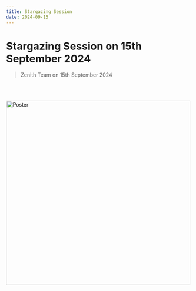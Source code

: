 ```yaml
---
title: Stargazing Session
date: 2024-09-15
---
```



# Stargazing Session on 15th September 2024
> Zenith Team on 15th September 2024

<br></br>
<div className='flex justify-center'>
<Image 
    src="/img/posters/stargazing_15_sep_2024.jpeg"
    alt="Poster"
    width="500"
    height="500"
    className="rounded-2xl w-1/2 h-auto"
/>
</div>